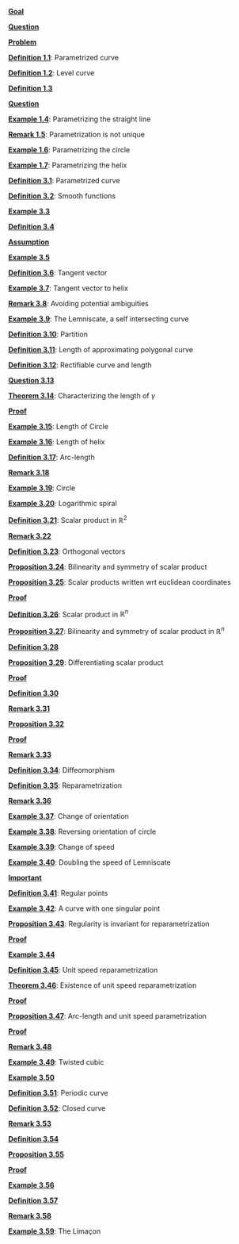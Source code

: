 \providecommand{\Pageref}[1]{\hfill p.\pageref{#1}}
 [**Goal**](#Goal*-1.1)\Pageref{Goal*-1.1}

 [**Question**](#Question*-1.2)\Pageref{Question*-1.2}

 [**Problem**](#Problem*-1.3)\Pageref{Problem*-1.3}

 [**Definition 1.1**](#parametrized-curve): Parametrized curve\Pageref{parametrized-curve}

 [**Definition 1.2**](#level-curve): Level curve\Pageref{level-curve}

 [**Definition 1.3**](#Definition-1.3)\Pageref{Definition-1.3}

 [**Question**](#Question*-1.4)\Pageref{Question*-1.4}

 [**Example 1.4**](#parametrizing-the-straight-line): Parametrizing the straight line\Pageref{parametrizing-the-straight-line}

 [**Remark 1.5**](#parametrization-is-not-unique): Parametrization is not unique\Pageref{parametrization-is-not-unique}

 [**Example 1.6**](#parametrizing-the-circle): Parametrizing the circle\Pageref{parametrizing-the-circle}

 [**Example 1.7**](#parametrizing-the-helix): Parametrizing the helix\Pageref{parametrizing-the-helix}

 [**Definition 3.1**](#parametrized-curve-1): Parametrized curve\Pageref{parametrized-curve-1}

 [**Definition 3.2**](#smooth-functions): Smooth functions\Pageref{smooth-functions}

 [**Example 3.3**](#Example-3.3)\Pageref{Example-3.3}

 [**Definition 3.4**](#Definition-3.4)\Pageref{Definition-3.4}

 [**Assumption**](#Assumption*-3.1)\Pageref{Assumption*-3.1}

 [**Example 3.5**](#Example-3.5)\Pageref{Example-3.5}

 [**Definition 3.6**](#definition-tangent): Tangent vector\Pageref{definition-tangent}

 [**Example 3.7**](#tangent-vector-to-helix): Tangent vector to helix\Pageref{tangent-vector-to-helix}

 [**Remark 3.8**](#avoiding-potential-ambiguities): Avoiding potential ambiguities\Pageref{avoiding-potential-ambiguities}

 [**Example 3.9**](#the-lemniscate-a-self-intersecting-curve): The Lemniscate, a self intersecting curve\Pageref{the-lemniscate-a-self-intersecting-curve}

 [**Definition 3.10**](#partition): Partition\Pageref{partition}

 [**Definition 3.11**](#length-of-approximating-polygonal-curve): Length of approximating polygonal curve\Pageref{length-of-approximating-polygonal-curve}

 [**Definition 3.12**](#rectifiable-curve-and-length): Rectifiable curve and length\Pageref{rectifiable-curve-and-length}

 [**Question 3.13**](#Question-3.13)\Pageref{Question-3.13}

 [**Theorem 3.14**](#theorem-length): Characterizing the length of $\gamma$\Pageref{theorem-length}

 [**Proof**](#Proof*-3.2)\Pageref{Proof*-3.2}

 [**Example 3.15**](#length-of-circle): Length of Circle\Pageref{length-of-circle}

 [**Example 3.16**](#length-of-helix): Length of helix\Pageref{length-of-helix}

 [**Definition 3.17**](#arc-length-1): Arc-length\Pageref{arc-length-1}

 [**Remark 3.18**](#Remark-3.18)\Pageref{Remark-3.18}

 [**Example 3.19**](#circle): Circle\Pageref{circle}

 [**Example 3.20**](#logarithmic-spiral): Logarithmic spiral\Pageref{logarithmic-spiral}

 [**Definition 3.21**](#scalar-product-in-mathbbr2): Scalar product in $\mathbb{R}^2$\Pageref{scalar-product-in-mathbbr2}

 [**Remark 3.22**](#Remark-3.22)\Pageref{Remark-3.22}

 [**Definition 3.23**](#orthogonal-vectors): Orthogonal vectors\Pageref{orthogonal-vectors}

 [**Proposition 3.24**](#bilinearity-and-symmetry-of-scalar-product): Bilinearity and symmetry of scalar product\Pageref{bilinearity-and-symmetry-of-scalar-product}

 [**Proposition 3.25**](#scalar-products-written-wrt-euclidean-coordinates): Scalar products written wrt euclidean coordinates\Pageref{scalar-products-written-wrt-euclidean-coordinates}

 [**Proof**](#Proof*-3.3)\Pageref{Proof*-3.3}

 [**Definition 3.26**](#scalar-product-in-mathbbrn-1): Scalar product in $\mathbb{R}^n$\Pageref{scalar-product-in-mathbbrn-1}

 [**Proposition 3.27**](#bilinearity-and-symmetry-of-scalar-product-in-mathbbrn): Bilinearity and symmetry of scalar product in $\mathbb{R}^n$\Pageref{bilinearity-and-symmetry-of-scalar-product-in-mathbbrn}

 [**Definition 3.28**](#Definition-3.28)\Pageref{Definition-3.28}

 [**Proposition 3.29**](#proposition-diff-scalar): Differentiating scalar product\Pageref{proposition-diff-scalar}

 [**Proof**](#Proof*-3.4)\Pageref{Proof*-3.4}

 [**Definition 3.30**](#Definition-3.30)\Pageref{Definition-3.30}

 [**Remark 3.31**](#Remark-3.31)\Pageref{Remark-3.31}

 [**Proposition 3.32**](#proposition-speed-identity)\Pageref{proposition-speed-identity}

 [**Proof**](#Proof*-3.5)\Pageref{Proof*-3.5}

 [**Remark 3.33**](#Remark-3.33)\Pageref{Remark-3.33}

 [**Definition 3.34**](#diffeomorphism): Diffeomorphism\Pageref{diffeomorphism}

 [**Definition 3.35**](#reparametrization-1): Reparametrization\Pageref{reparametrization-1}

 [**Remark 3.36**](#Remark-3.36)\Pageref{Remark-3.36}

 [**Example 3.37**](#change-of-orientation): Change of orientation\Pageref{change-of-orientation}

 [**Example 3.38**](#reversing-orientation-of-circle): Reversing orientation of circle\Pageref{reversing-orientation-of-circle}

 [**Example 3.39**](#change-of-speed): Change of speed\Pageref{change-of-speed}

 [**Example 3.40**](#doubling-the-speed-of-lemniscate): Doubling the speed of Lemniscate\Pageref{doubling-the-speed-of-lemniscate}

 [**Important**](#Important*-3.6)\Pageref{Important*-3.6}

 [**Definition 3.41**](#regular-points): Regular points\Pageref{regular-points}

 [**Example 3.42**](#example-stopping-curve): A curve with one singular point\Pageref{example-stopping-curve}

 [**Proposition 3.43**](#proposition-regularity-invariant): Regularity is invariant for reparametrization\Pageref{proposition-regularity-invariant}

 [**Proof**](#Proof*-3.7)\Pageref{Proof*-3.7}

 [**Example 3.44**](#Example-3.44)\Pageref{Example-3.44}

 [**Definition 3.45**](#unit-speed-reparametrization): Unit speed reparametrization\Pageref{unit-speed-reparametrization}

 [**Theorem 3.46**](#theorem-regular-unit-speed): Existence of unit speed reparametrization\Pageref{theorem-regular-unit-speed}

 [**Proof**](#Proof*-3.8)\Pageref{Proof*-3.8}

 [**Proposition 3.47**](#proposition-arc-length-unit): Arc-length and unit speed parametrization\Pageref{proposition-arc-length-unit}

 [**Proof**](#Proof*-3.9)\Pageref{Proof*-3.9}

 [**Remark 3.48**](#Remark-3.48)\Pageref{Remark-3.48}

 [**Example 3.49**](#twisted-cubic): Twisted cubic\Pageref{twisted-cubic}

 [**Example 3.50**](#Example-3.50)\Pageref{Example-3.50}

 [**Definition 3.51**](#periodic-curve): Periodic curve\Pageref{periodic-curve}

 [**Definition 3.52**](#closed-curve): Closed curve\Pageref{closed-curve}

 [**Remark 3.53**](#remark-closed)\Pageref{remark-closed}

 [**Definition 3.54**](#Definition-3.54)\Pageref{Definition-3.54}

 [**Proposition 3.55**](#Proposition-3.55)\Pageref{Proposition-3.55}

 [**Proof**](#Proof*-3.10)\Pageref{Proof*-3.10}

 [**Example 3.56**](#Example-3.56)\Pageref{Example-3.56}

 [**Definition 3.57**](#Definition-3.57)\Pageref{Definition-3.57}

 [**Remark 3.58**](#Remark-3.58)\Pageref{Remark-3.58}

 [**Example 3.59**](#the-limaçon): The Limaçon\Pageref{the-limaçon}
